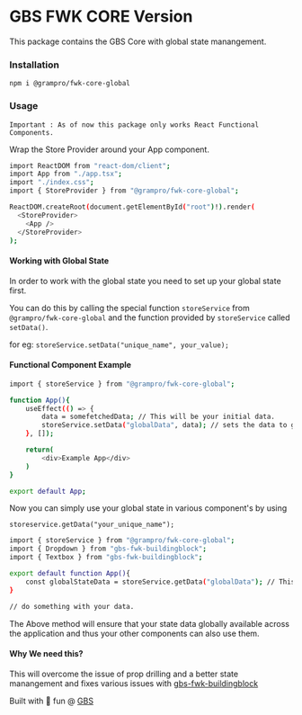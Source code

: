 # GBS FWK CORE Version


<LatestVersion packageName="@grampro/fwk-core-global" />

This package contains the GBS Core with global state manangement.

### Installation

`npm i @grampro/fwk-core-global`

### Usage

`Important : As of now this package only works React Functional Components.`

Wrap the Store Provider around your App component.

```bash
import ReactDOM from "react-dom/client";
import App from "./app.tsx";
import "./index.css";
import { StoreProvider } from "@grampro/fwk-core-global";

ReactDOM.createRoot(document.getElementById("root")!).render(
  <StoreProvider>
    <App />
  </StoreProvider>
);

```

#### Working with Global State

In order to work with the global state you need to set up your global state first.

You can do this by calling the special function `storeService` from `@grampro/fwk-core-global` and the function provided by `storeService` called `setData()`.

for eg: `storeService.setData("unique_name", your_value);`

#### Functional Component Example

```bash
import { storeService } from "@grampro/fwk-core-global";

function App(){
    useEffect(() => {
        data = somefetchedData; // This will be your initial data.
        storeService.setData("globalData", data); // sets the data to global state aka store.
    }, []);

    return(
        <div>Example App</div>
    )
}

export default App;

```

Now you can simply use your global state in various component's by using

`storeservice.getData("your_unique_name");`

```bash
import { storeService } from "@grampro/fwk-core-global";
import { Dropdown } from "gbs-fwk-buildingblock";
import { Textbox } from "gbs-fwk-buildingblock";

export default function App(){
    const globalStateData = storeService.getData("globalData"); // This contains your global state.
}

// do something with your data.

```

The Above method will ensure that your state data globally available across the application and thus your other components can also use them.

#### Why We need this?

This will overcome the issue of prop drilling and a better state manangement and fixes various issues with [gbs-fwk-buildingblock](https://www.npmjs.com/package/gbs-fwk-buildingblock)

Built with 🎈 fun @ [GBS](https://gramproindia.com/)
